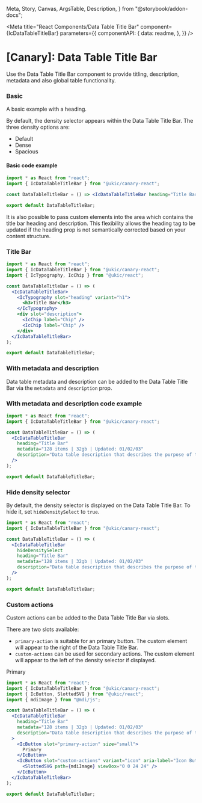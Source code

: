   Meta,
  Story,
  Canvas,
  ArgsTable,
  Description,
} from "@storybook/addon-docs";



<Meta
  title="React Components/Data Table Title Bar"
  component={IcDataTableTitleBar}
  parameters={{
    componentAPI: {
      data: readme,
    },
  }}
/>

# [Canary]: Data Table Title Bar

Use the Data Table Title Bar component to provide titling, description, metadata and also global table functionality.

### Basic

A basic example with a heading.

By default, the density selector appears within the Data Table Title Bar. The three density options are:

- Default
- Dense
- Spacious

<Canvas>
  <Story name="Basic">
    <IcDataTableTitleBar heading="Title Bar" />
  </Story>
</Canvas>

#### Basic code example

```jsx
import * as React from "react";
import { IcDataTableTitleBar } from "@ukic/canary-react";

const DataTableTitleBar = () => <IcDataTableTitleBar heading="Title Bar" />;

export default DataTableTitleBar;
```

It is also possible to pass custom elements into the area which contains the title bar heading and description. This flexibility allows the heading tag to be updated if the heading prop is not semantically corrected based on your content structure.

<Canvas>
  <Story name="Slots">
    <IcDataTableTitleBar>
      <IcTypography slot="heading" variant="h1">
        <h3>Title Bar</h3>
      </IcTypography>
      <div slot="description">
        <IcChip label="Chip" />
        <IcChip label="Chip" />
      </div>
    </IcDataTableTitleBar>
  </Story>
</Canvas>

```jsx
import * as React from "react";
import { IcDataTableTitleBar } from "@ukic/canary-react";
import { IcTypography, IcChip } from "@ukic/react";

const DataTableTitleBar = () => (
  <IcDataTableTitleBar>
    <IcTypography slot="heading" variant="h1">
      <h3>Title Bar</h3>
    </IcTypography>
    <div slot="description">
      <IcChip label="Chip" />
      <IcChip label="Chip" />
    </div>
  </IcDataTableTitleBar>
);

export default DataTableTitleBar;
```

### With metadata and description

Data table metadata and description can be added to the Data Table Title Bar via the `metadata` and `description` prop.

<Canvas>
  <Story name="With metadata and description">
    <IcDataTableTitleBar
      heading="Title Bar"
      metadata="128 items | 32gb | Updated: 01/02/03"
      description="Data table description that describes the purpose of the table."
    />
  </Story>
</Canvas>

### With metadata and description code example

```jsx
import * as React from "react";
import { IcDataTableTitleBar } from "@ukic/canary-react";

const DataTableTitleBar = () => (
  <IcDataTableTitleBar
    heading="Title Bar"
    metadata="128 items | 32gb | Updated: 01/02/03"
    description="Data table description that describes the purpose of the table."
  />
);

export default DataTableTitleBar;
```

### Hide density selector

By default, the density selector is displayed on the Data Table Title Bar. To hide it, set `hideDensitySelect` to `true`.

<Canvas>
  <Story name="Hide density selector">
    <IcDataTableTitleBar
      hideDensitySelect
      heading="Title Bar"
      metadata="128 items | 32gb | Updated: 01/02/03"
      description="Data table description that describes the purpose of the table."
    />
  </Story>
</Canvas>

```jsx
import * as React from "react";
import { IcDataTableTitleBar } from "@ukic/canary-react";

const DataTableTitleBar = () => (
  <IcDataTableTitleBar
    hideDensitySelect
    heading="Title Bar"
    metadata="128 items | 32gb | Updated: 01/02/03"
    description="Data table description that describes the purpose of the table."
  />
);

export default DataTableTitleBar;
```

### Custom actions

Custom actions can be added to the Data Table Title Bar via slots.

There are two slots available:

- `primary-action` is suitable for an primary button. The custom element will appear to the right of the Data Table Title Bar.
- `custom-actions` can be used for secondary actions. The custom element will appear to the left of the density selector if displayed.

<Canvas>
  <Story name="Custom actions">
    <IcDataTableTitleBar
      heading="Title Bar"
      metadata="128 items | 32gb | Updated: 01/02/03"
      description="Data table description that describes the purpose of the table."
    >
      <IcButton slot="primary-action" size="small">
        Primary
      </IcButton>
      <IcButton slot="custom-actions" variant="icon" aria-label="Icon Button">
        <SlottedSVG path={mdiImage} viewBox="0 0 24 24" />
      </IcButton>
    </IcDataTableTitleBar>
  </Story>
</Canvas>

```jsx
import * as React from "react";
import { IcDataTableTitleBar } from "@ukic/canary-react";
import { IcButton, SlottedSVG } from "@ukic/react";
import { mdiImage } from "@mdi/js";

const DataTableTitleBar = () => (
  <IcDataTableTitleBar
    heading="Title Bar"
    metadata="128 items | 32gb | Updated: 01/02/03"
    description="Data table description that describes the purpose of the table."
  >
    <IcButton slot="primary-action" size="small">
      Primary
    </IcButton>
    <IcButton slot="custom-actions" variant="icon" aria-label="Icon Button">
      <SlottedSVG path={mdiImage} viewBox="0 0 24 24" />
    </IcButton>
  </IcDataTableTitleBar>
);

export default DataTableTitleBar;
```
